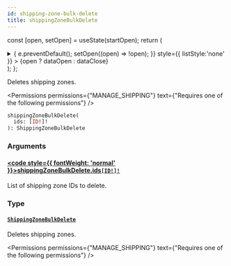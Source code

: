 ```yaml
---
id: shipping-zone-bulk-delete
title: shippingZoneBulkDelete
---
```






const [open, setOpen] = useState(startOpen);
return (
<details {...(open ? { open: true } : {})} className="details" style={{ border:'none', boxShadow:'none', background:'var(--ifm-background-color)' }}>
<summary
onClick={(e) => {
e.preventDefault();
setOpen((open) => !open);
}}
style={{ listStyle:'none' }} >
{open ? dataOpen : dataClose}
</summary>
{open && children}
</details>
);
};

Deletes shipping zones.


<Permissions permissions={"MANAGE_SHIPPING"} text={"Requires one of the following permissions"} />


```graphql
shippingZoneBulkDelete(
  ids: [ID!]!
): ShippingZoneBulkDelete
```

### Arguments

#### [<code style={{ fontWeight: 'normal' }}>shippingZoneBulkDelete.<b>ids</b></code>](#)<Bullet />[`[ID!]!`](../../../api-reference/miscellaneous/scalars/id.mdx) <Badge class="badge badge--secondary" text="non-null"/> <Badge class="badge badge--secondary" text="scalar"/> <Badge class="badge badge--secondary" text="miscellaneous"/>

List of shipping zone IDs to delete.

### Type

#### [`ShippingZoneBulkDelete`](../../../api-reference/shipping/objects/shipping-zone-bulk-delete.mdx) <Badge class="badge badge--secondary" text="object"/> <Badge class="badge badge--secondary" text="shipping"/>

Deletes shipping zones.


<Permissions permissions={"MANAGE_SHIPPING"} text={"Requires one of the following permissions"} />


